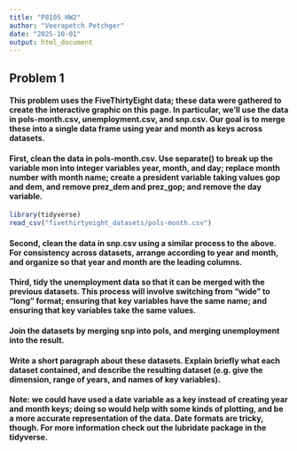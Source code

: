 ```yaml
---
title: "P8105 HW2"
author: "Veerapetch Petchger"
date: "2025-10-01"
output: html_document
---
```


## Problem 1
#### This problem uses the FiveThirtyEight data; these data were gathered to create the interactive graphic on this page. In particular, we’ll use the data in pols-month.csv, unemployment.csv, and snp.csv. Our goal is to merge these into a single data frame using year and month as keys across datasets.

#### First, clean the data in pols-month.csv. Use separate() to break up the variable mon into integer variables year, month, and day; replace month number with month name; create a president variable taking values gop and dem, and remove prez_dem and prez_gop; and remove the day variable.
```r
library(tidyverse)
read_csv("fivethirtyeight_datasets/pols-month.csv")
```

#### Second, clean the data in snp.csv using a similar process to the above. For consistency across datasets, arrange according to year and month, and organize so that year and month are the leading columns.

#### Third, tidy the unemployment data so that it can be merged with the previous datasets. This process will involve switching from “wide” to “long” format; ensuring that key variables have the same name; and ensuring that key variables take the same values.

#### Join the datasets by merging snp into pols, and merging unemployment into the result.

#### Write a short paragraph about these datasets. Explain briefly what each dataset contained, and describe the resulting dataset (e.g. give the dimension, range of years, and names of key variables).

#### Note: we could have used a date variable as a key instead of creating year and month keys; doing so would help with some kinds of plotting, and be a more accurate representation of the data. Date formats are tricky, though. For more information check out the lubridate package in the tidyverse.

